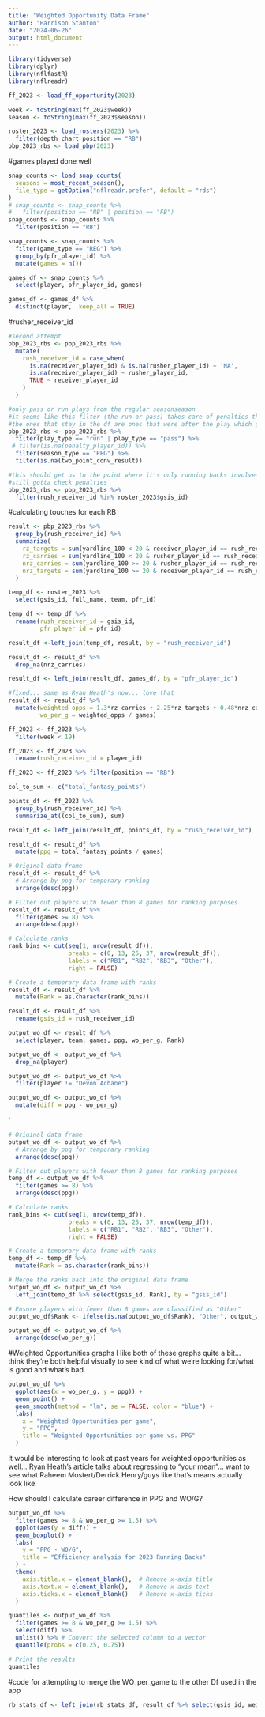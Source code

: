 ```yaml
---
title: "Weighted Opportunity Data Frame"
author: "Harrison Stanton"
date: "2024-06-26"
output: html_document
---
```


```r
library(tidyverse)
library(dplyr)
library(nflfastR)
library(nflreadr)
```

```r
ff_2023 <- load_ff_opportunity(2023)
```

```r
week <- toString(max(ff_2023$week))
season <- toString(max(ff_2023$season))
```

```r
roster_2023 <- load_rosters(2023) %>%
  filter(depth_chart_position == "RB")
pbp_2023_rbs <- load_pbp(2023)
```


#games played done well
```r
snap_counts <- load_snap_counts(
  seasons = most_recent_season(),
  file_type = getOption("nflreadr.prefer", default = "rds")
)
# snap_counts <- snap_counts %>% 
#   filter(position == "RB" | position == "FB")
snap_counts <- snap_counts %>%
  filter(position == "RB")

```


```r
snap_counts <- snap_counts %>% 
  filter(game_type == "REG") %>%
  group_by(pfr_player_id) %>%
  mutate(games = n())

games_df <- snap_counts %>%
  select(player, pfr_player_id, games)

games_df <- games_df %>%
  distinct(player, .keep_all = TRUE)
```


#rusher_receiver_id
```r
#second attempt
pbp_2023_rbs <- pbp_2023_rbs %>%
  mutate(
    rush_receiver_id = case_when(
      is.na(receiver_player_id) & is.na(rusher_player_id) ~ 'NA',
      is.na(receiver_player_id) ~ rusher_player_id,
      TRUE ~ receiver_player_id
    )
  )
```


```r
#only pass or run plays from the regular seasonseason
#it seems like this filter (the run or pass) takes care of penalties that were overturned. 
#the ones that stay in the df are ones that were after the play which get added on, like a late hit
pbp_2023_rbs <- pbp_2023_rbs %>%
  filter(play_type == "run" | play_type == "pass") %>%
 # filter(is.na(penalty_player_id)) %>%
  filter(season_type == "REG") %>%
  filter(is.na(two_point_conv_result))
```



```r
#this should get us to the point where it's only running backs involved, and it's pass or run plays...
#still gotta check penalties
pbp_2023_rbs <- pbp_2023_rbs %>%
  filter(rush_receiver_id %in% roster_2023$gsis_id)
```


#calculating touches for each RB
```r
result <- pbp_2023_rbs %>%
  group_by(rush_receiver_id) %>%
  summarize(
    rz_targets = sum(yardline_100 < 20 & receiver_player_id == rush_receiver_id, na.rm = TRUE),
    rz_carries = sum(yardline_100 < 20 & rusher_player_id == rush_receiver_id, na.rm = TRUE),
    nrz_carries = sum(yardline_100 >= 20 & rusher_player_id == rush_receiver_id, na.rm = TRUE),
    nrz_targets = sum(yardline_100 >= 20 & receiver_player_id == rush_receiver_id, na.rm = TRUE)
  )
```


```r
temp_df <- roster_2023 %>%
  select(gsis_id, full_name, team, pfr_id)

temp_df <- temp_df %>%
  rename(rush_receiver_id = gsis_id,
         pfr_player_id = pfr_id)

result_df <-left_join(temp_df, result, by = "rush_receiver_id")

result_df <- result_df %>%
  drop_na(nrz_carries)
```

```r
result_df <- left_join(result_df, games_df, by = "pfr_player_id")
```

```r
#fixed... same as Ryan Heath's now... love that 
result_df <- result_df %>%
  mutate(weighted_opps = 1.3*rz_carries + 2.25*rz_targets + 0.48*nrz_carries + 1.43*nrz_targets,
         wo_per_g = weighted_opps / games)
```

```r
ff_2023 <- ff_2023 %>%
  filter(week < 19)
```

```r
ff_2023 <- ff_2023 %>% 
  rename(rush_receiver_id = player_id)
```

```r
ff_2023 <- ff_2023 %>% filter(position == "RB")

col_to_sum <- c("total_fantasy_points")

points_df <- ff_2023 %>%  
  group_by(rush_receiver_id) %>%
  summarize_at((col_to_sum), sum)
```

```r
result_df <- left_join(result_df, points_df, by = "rush_receiver_id")
```

```r
result_df <- result_df %>%
  mutate(ppg = total_fantasy_points / games)
```

```r
# Original data frame
result_df <- result_df %>%
  # Arrange by ppg for temporary ranking
  arrange(desc(ppg))

# Filter out players with fewer than 8 games for ranking purposes
result_df <- result_df %>%
  filter(games >= 8) %>%
  arrange(desc(ppg))

# Calculate ranks
rank_bins <- cut(seq(1, nrow(result_df)), 
                 breaks = c(0, 13, 25, 37, nrow(result_df)), 
                 labels = c("RB1", "RB2", "RB3", "Other"), 
                 right = FALSE)

# Create a temporary data frame with ranks
result_df <- result_df %>%
  mutate(Rank = as.character(rank_bins))
```

```r
result_df <- result_df %>%
  rename(gsis_id = rush_receiver_id)
```


```r
output_wo_df <- result_df %>%
  select(player, team, games, ppg, wo_per_g, Rank)

output_wo_df <- output_wo_df %>%
  drop_na(player)

output_wo_df <- output_wo_df %>%
  filter(player != "Devon Achane")

output_wo_df <- output_wo_df %>%
  mutate(diff = ppg - wo_per_g)
```
`

```r
# Original data frame
output_wo_df <- output_wo_df %>%
  # Arrange by ppg for temporary ranking
  arrange(desc(ppg))

# Filter out players with fewer than 8 games for ranking purposes
temp_df <- output_wo_df %>%
  filter(games >= 8) %>%
  arrange(desc(ppg))

# Calculate ranks
rank_bins <- cut(seq(1, nrow(temp_df)), 
                 breaks = c(0, 13, 25, 37, nrow(temp_df)), 
                 labels = c("RB1", "RB2", "RB3", "Other"), 
                 right = FALSE)

# Create a temporary data frame with ranks
temp_df <- temp_df %>%
  mutate(Rank = as.character(rank_bins))

# Merge the ranks back into the original data frame
output_wo_df <- output_wo_df %>%
  left_join(temp_df %>% select(gsis_id, Rank), by = "gsis_id")

# Ensure players with fewer than 8 games are classified as "Other"
output_wo_df$Rank <- ifelse(is.na(output_wo_df$Rank), "Other", output_wo_df$Rank)
```


```r
output_wo_df <- output_wo_df %>%
  arrange(desc(wo_per_g))
```









#Weighted Opportunities graphs
I like both of these graphs quite a bit... think they're both helpful visually to see kind of what we're looking for/what is good and what's bad. 
```r
output_wo_df %>%
  ggplot(aes(x = wo_per_g, y = ppg)) +
  geom_point() +
  geom_smooth(method = "lm", se = FALSE, color = "blue") +
  labs(
    x = "Weighted Opportunities per game",
    y = "PPG",
    title = "Weighted Opportunities per game vs. PPG"
  )
```

It would be interesting to look at past years for weighted opportunities as well... Ryan Heath's article talks about regressing to "your mean"... want to see what Raheem Mostert/Derrick Henry/guys like that's means actually look like 

How should I calculate career difference in PPG and WO/G?


```r
output_wo_df %>%
  filter(games >= 8 & wo_per_g >= 1.5) %>%
  ggplot(aes(y = diff)) +
  geom_boxplot() +
  labs(
    y = "PPG - WO/G",
    title = "Efficiency analysis for 2023 Running Backs"
  ) +
  theme(
    axis.title.x = element_blank(),  # Remove x-axis title
    axis.text.x = element_blank(),   # Remove x-axis text
    axis.ticks.x = element_blank()   # Remove x-axis ticks
  )
```

```r
quantiles <- output_wo_df %>%
  filter(games >= 8 & wo_per_g >= 1.5) %>%
  select(diff) %>%
  unlist() %>% # Convert the selected column to a vector
  quantile(probs = c(0.25, 0.75))

# Print the results
quantiles
```


#code for attempting to merge the WO_per_game to the other Df used in the app
```r
rb_stats_df <- left_join(rb_stats_df, result_df %>% select(gsis_id, weighted_opps, wo_per_g), by = "gsis_id")
```

